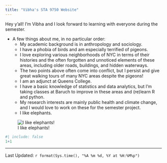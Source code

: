 ```yaml
---
title: "Vibha's STA 9750 Website"
---
```


Hey y'all! I'm Vibha and I look forward to learning with everyone during the semester. 


* A few things about me, in no particular order:
  + My academic background is in anthropology and sociology.
  + I have a phobia of birds and am especially terrified of pigeons.
  + I love exploring various neighborhoods of NYC in terms of their histories and the often forgotten and unnoticed elements of these areas, including older roads, buildings, and hidden waterways.
  + The two points above often come into conflict, but I persist and give great walking tours of many NYC areas despite the pigeons!
  + I am an adjunct at Queens College.
  + I have a basic knowledge of statistics and data analytics, but I'm taking classes at Baruch to improve in these areas and (re)learn R and python.
  + My research interests are mainly public health and climate change, and I would love to work on these for the semester project.
  + I like elephants.

![I like elephants!](https://media.istockphoto.com/id/1470158407/photo/a-baby-elephant-dancing-at-the-side-of-the-tar-road.jpg?s=612x612&w=0&k=20&c=p9YoI4PnNeBbrdY25PMGDHUHtcGD10dzVrF-AUmI9fE=)


```r
#| include: false
1+1
```
--------------
Last Updated: `r format(Sys.time(), "%A %m %d, %Y at %H:%M%p")`